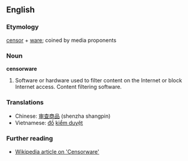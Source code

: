 ==English==

===Etymology===
[[censor]] + [[ware]]; coined by media proponents

===Noun===
'''censorware'''

#Software or hardware used to filter content on the Internet or block Internet access.  Content filtering software.

===Translations===
*Chinese: [[审查商品]] (shenzha shangpin)
*Vietnamese: [[đồ]] [[kiểm duyệt]]

===Further reading===
*[[w:Censorware|Wikipedia article on 'Censorware']]